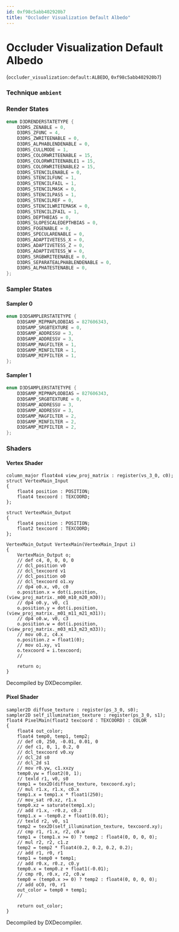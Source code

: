 ```yaml
---
id: 0xf98c5abb402920b7
title: "Occluder Visualization Default Albedo"
---
```


# Occluder Visualization Default Albedo
(`occluder_visualization:default:ALBEDO`, `0xf98c5abb402920b7`)

### Technique `ambient`
### Render States
```cpp
enum D3DRENDERSTATETYPE {
	D3DRS_ZENABLE = 0,
	D3DRS_ZFUNC = 4,
	D3DRS_ZWRITEENABLE = 0,
	D3DRS_ALPHABLENDENABLE = 0,
	D3DRS_CULLMODE = 1,
	D3DRS_COLORWRITEENABLE = 15,
	D3DRS_COLORWRITEENABLE1 = 15,
	D3DRS_COLORWRITEENABLE2 = 15,
	D3DRS_STENCILENABLE = 0,
	D3DRS_STENCILFUNC = 1,
	D3DRS_STENCILFAIL = 1,
	D3DRS_STENCILMASK = 0,
	D3DRS_STENCILPASS = 1,
	D3DRS_STENCILREF = 0,
	D3DRS_STENCILWRITEMASK = 0,
	D3DRS_STENCILZFAIL = 1,
	D3DRS_DEPTHBIAS = 0,
	D3DRS_SLOPESCALEDEPTHBIAS = 0,
	D3DRS_FOGENABLE = 0,
	D3DRS_SPECULARENABLE = 0,
	D3DRS_ADAPTIVETESS_X = 0,
	D3DRS_ADAPTIVETESS_Z = 0,
	D3DRS_ADAPTIVETESS_W = 0,
	D3DRS_SRGBWRITEENABLE = 0,
	D3DRS_SEPARATEALPHABLENDENABLE = 0,
	D3DRS_ALPHATESTENABLE = 0,
};
```
### Sampler States
#### Sampler 0
```cpp
enum D3DSAMPLERSTATETYPE {
	D3DSAMP_MIPMAPLODBIAS = 827606343,
	D3DSAMP_SRGBTEXTURE = 0,
	D3DSAMP_ADDRESSU = 3,
	D3DSAMP_ADDRESSV = 3,
	D3DSAMP_MAGFILTER = 1,
	D3DSAMP_MINFILTER = 1,
	D3DSAMP_MIPFILTER = 1,
};
```
#### Sampler 1
```cpp
enum D3DSAMPLERSTATETYPE {
	D3DSAMP_MIPMAPLODBIAS = 827606343,
	D3DSAMP_SRGBTEXTURE = 0,
	D3DSAMP_ADDRESSU = 3,
	D3DSAMP_ADDRESSV = 3,
	D3DSAMP_MAGFILTER = 2,
	D3DSAMP_MINFILTER = 2,
	D3DSAMP_MIPFILTER = 2,
};
```
### Shaders
#### Vertex Shader
```hlsl
column_major float4x4 view_proj_matrix : register(vs_3_0, c0);
struct VertexMain_Input
{
    float4 position : POSITION;
    float4 texcoord : TEXCOORD;
};

struct VertexMain_Output
{
    float4 position : POSITION;
    float2 texcoord : TEXCOORD;
};

VertexMain_Output VertexMain(VertexMain_Input i)
{
    VertexMain_Output o;
    // def c4, 0, 0, 0, 0
    // dcl_position v0
    // dcl_texcoord v1
    // dcl_position o0
    // dcl_texcoord o1.xy
    // dp4 o0.x, v0, c0
    o.position.x = dot(i.position, (view_proj_matrix._m00_m10_m20_m30));
    // dp4 o0.y, v0, c1
    o.position.y = dot(i.position, (view_proj_matrix._m01_m11_m21_m31));
    // dp4 o0.w, v0, c3
    o.position.w = dot(i.position, (view_proj_matrix._m03_m13_m23_m33));
    // mov o0.z, c4.x
    o.position.z = float1(0);
    // mov o1.xy, v1
    o.texcoord = i.texcoord;
    // 

    return o;
}
```
Decompiled by DXDecompiler.
#### Pixel Shader
```hlsl
sampler2D diffuse_texture : register(ps_3_0, s0);
sampler2D self_illumination_texture : register(ps_3_0, s1);
float4 PixelMain(float2 texcoord : TEXCOORD) : COLOR
{
    float4 out_color;
    float4 temp0, temp1, temp2;
    // def c0, 250, -0.01, 0.01, 0
    // def c1, 0, 1, 0.2, 0
    // dcl_texcoord v0.xy
    // dcl_2d s0
    // dcl_2d s1
    // mov r0.yw, c1.xxzy
    temp0.yw = float2(0, 1);
    // texld r1, v0, s0
    temp1 = tex2D(diffuse_texture, texcoord.xy);
    // mul r1.x, r1.x, c0.x
    temp1.x = temp1.x * float1(250);
    // mov_sat r0.xz, r1.x
    temp0.xz = saturate(temp1.x);
    // add r1.x, -r0.z, c0.z
    temp1.x = -temp0.z + float1(0.01);
    // texld r2, v0, s1
    temp2 = tex2D(self_illumination_texture, texcoord.xy);
    // cmp r1, r1.x, r2, c0.w
    temp1 = (temp1.x >= 0) ? temp2 : float4(0, 0, 0, 0);
    // mul r2, r2, c1.z
    temp2 = temp2 * float4(0.2, 0.2, 0.2, 0.2);
    // add r1, r0, r1
    temp1 = temp0 + temp1;
    // add r0.x, r0.z, c0.y
    temp0.x = temp0.z + float1(-0.01);
    // cmp r0, r0.x, r2, c0.w
    temp0 = (temp0.x >= 0) ? temp2 : float4(0, 0, 0, 0);
    // add oC0, r0, r1
    out_color = temp0 + temp1;
    // 

    return out_color;
}
```
Decompiled by DXDecompiler.
